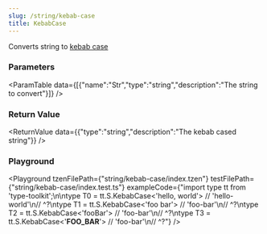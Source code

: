 ```yaml
---
slug: /string/kebab-case
title: KebabCase
---
```



Converts string to [kebab case](https://en.wikipedia.org/wiki/Letter_case#Kebab_case)

### Parameters
<ParamTable data={[{"name":"Str","type":"string","description":"The string to convert"}]} />

### Return Value
<ReturnValue data={{"type":"string","description":"The kebab cased string"}} />

### Playground

<Playground tzenFilePath={"string/kebab-case/index.tzen"} testFilePath={"string/kebab-case/index.test.ts"} exampleCode={"import type tt from 'type-toolkit';\n\ntype T0 = tt.S.KebabCase<'hello, world'> // 'hello-world'\n//    ^?\ntype T1 = tt.S.KebabCase<'foo bar'> // 'foo-bar'\n//    ^?\ntype T2 = tt.S.KebabCase<'fooBar'> // 'foo-bar'\n//    ^?\ntype T3 = tt.S.KebabCase<'__FOO_BAR__'> // 'foo-bar'\n//    ^?"} />

